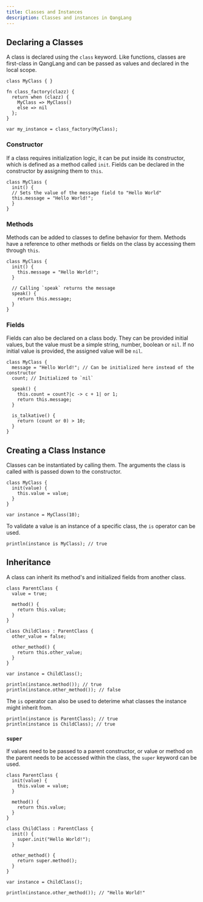 ---
title: Classes and Instances
description: Classes and instances in QangLang
---

## Declaring a Classes

A class is declared using the `class` keyword. Like functions, classes are first-class in QangLang and can be passed as values and declared in the local scope.

```ql
class MyClass { }

fn class_factory(clazz) {
  return when (clazz) {
    MyClass => MyClass()
    else => nil
  };
}

var my_instance = class_factory(MyClass);
```

### Constructor

If a class requires initialization logic, it can be put inside its constructor, which is defined as a method called `init`. Fields can be declared in the constructor by assigning them to `this`.

```ql
class MyClass {
  init() {
  // Sets the value of the message field to "Hello World"
  this.message = "Hello World!";
  }
}
```

### Methods

Methods can be added to classes to define behavior for them. Methods have a reference to other methods or fields on the class by accessing them through `this`.

```ql
class MyClass {
  init() {
    this.message = "Hello World!";
  }

  // Calling `speak` returns the message
  speak() {
    return this.message;
  }
}
```

### Fields

Fields can also be declared on a class body. They can be provided initial values, but the value must be a simple string, number, boolean or `nil`. If no initial value is provided, the assigned value will be `nil`.

```ql
class MyClass {
  message = "Hello World!"; // Can be initialized here instead of the constructor
  count; // Initialized to `nil`

  speak() {
    this.count = count?|c -> c + 1| or 1;
    return this.message;
  }

  is_talkative() {
    return (count or 0) > 10;
  }
}
```

## Creating a Class Instance

Classes can be instantiated by calling them. The arguments the class is called with is passed down to the constructor.

```ql
class MyClass {
  init(value) {
    this.value = value;
  }
}

var instance = MyClass(10);
```

To validate a value is an instance of a specific class, the `is` operator can be used.

```ql
println(instance is MyClass); // true
```

## Inheritance

A class can inherit its method's and initialized fields from another class.

```ql
class ParentClass {
  value = true;

  method() {
    return this.value;
  }
}

class ChildClass : ParentClass {
  other_value = false;

  other_method() {
    return this.other_value;
  }
}

var instance = ChildClass();

println(instance.method()); // true
println(instance.other_method()); // false
```

The `is` operator can also be used to deterime what classes the instance might inherit from.

```ql
println(instance is ParentClass); // true
println(instance is ChildClass); // true
```

### `super`

If values need to be passed to a parent constructor, or value or method on the parent needs to be accessed within the class, the `super` keyword can be used.

```ql
class ParentClass {
  init(value) {
    this.value = value;
  }

  method() {
    return this.value;
  }
}

class ChildClass : ParentClass {
  init() {
    super.init("Hello World!");
  }

  other_method() {
    return super.method();
  }
}

var instance = ChildClass();

println(instance.other_method()); // "Hello World!"
```
